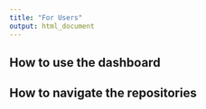 ```yaml
---
title: "For Users"
output: html_document
---
```


## How to use the dashboard

## How to navigate the repositories
